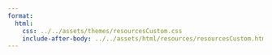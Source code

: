 ---
format: 
  html:
    css: ../../assets/themes/resourcesCustom.css
    include-after-body: ../../assets/html/resources/resourcesCustom.html
---
